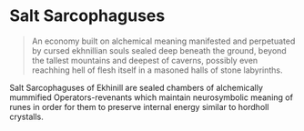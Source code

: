 <script>import Link from "$lib/components/link.svelte";
</script>
# Salt Sarcophaguses

> An economy built on alchemical meaning manifested and  perpetuated by cursed ekhnillian souls sealed deep beneath the ground, beyond the tallest mountains and deepest of caverns, possibly even reachhing hell of flesh itself in a masoned halls of stone labyrinths.

Salt Sarcophaguses of <Link path="/mawanet/ekhinill">Ekhinill</Link> are sealed chambers of alchemically mummified <Link path="/mawanet/maelstrom_watchtower_network">Operators</Link>-<Link path="/mawanet/revenant">revenants</Link> which maintain <Link path="/mawanet/kinetic_neurosymbolics">neurosymbolic</Link> meaning of <Link path="/mawanet/runes">runes</Link> in order for them to preserve internal energy similar to <Link path="/mawanet/hordholl">hordholl</Link> crystalls.

